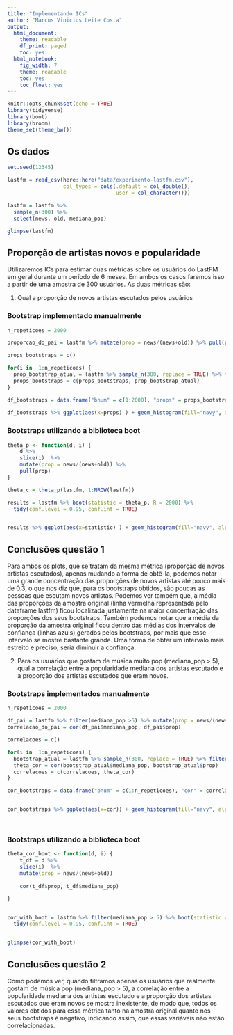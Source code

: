 ```yaml
---
title: "Implementando ICs"
author: "Marcus Vinicius Leite Costa"
output:
  html_document:
    theme: readable
    df_print: paged
    toc: yes
  html_notebook:
    fig_width: 7
    theme: readable
    toc: yes
    toc_float: yes
---
```


```r
knitr::opts_chunk$set(echo = TRUE)
library(tidyverse)
library(boot)
library(broom)
theme_set(theme_bw())
```

## Os dados

```r
set.seed(12345)

lastfm = read_csv(here::here("data/experimento-lastfm.csv"), 
                  col_types = cols(.default = col_double(), 
                                   user = col_character()))

lastfm = lastfm %>% 
  sample_n(300) %>% 
  select(news, old, mediana_pop)

glimpse(lastfm)
```

## Proporção de artistas novos e popularidade

Utilizaremos ICs para estimar duas métricas sobre os usuários do LastFM em geral durante um período de 6 meses. Em ambos os casos faremos isso a partir de uma amostra de 300 usuários. As duas métricas são: 

1. Qual a proporção de novos artistas escutados pelos usuários

### Bootstrap implementado manualmente

```r
n_repeticoes = 2000

proporcao_do_pai = lastfm %>% mutate(prop = news/(news+old)) %>% pull(prop) %>% mean()

props_bootstraps = c()

for(i in  1:n_repeticoes) {
  prop_bootstrap_atual = lastfm %>% sample_n(300, replace = TRUE) %>% mutate(prop = news/(news+old)) %>% pull(prop)
  props_bootstraps = c(props_bootstraps, prop_bootstrap_atual)
}

df_bootstraps = data.frame("bnum" = c(1:2000), "props" = props_bootstraps)
  
df_bootstraps %>% ggplot(aes(x=props) ) + geom_histogram(fill="navy", alpha=.4, col="black") + geom_vline(aes(xintercept=proporcao_do_pai), color="red", size=2, alpha=.4)

```

### Bootstraps utilizando a biblioteca boot

```r

theta_p <- function(d, i) {
    d %>%
    slice(i)  %>% 
    mutate(prop = news/(news+old)) %>% 
    pull(prop)
}

theta_c = theta_p(lastfm, 1:NROW(lastfm))

results = lastfm %>% boot(statistic = theta_p, R = 2000) %>%
  tidy(conf.level = 0.95, conf.int = TRUE)


results %>% ggplot(aes(x=statistic) ) + geom_histogram(fill="navy", alpha=.4, col="black") + geom_vline(aes(xintercept=proporcao_do_pai), color="red", size=2, alpha=.4) + geom_vline(aes(xintercept=mean(conf.low)), color="blue", size=2, alpha=.4) + geom_vline(aes(xintercept=mean(conf.high)), color="blue", size=2, alpha=.4)


```

## Conclusões questão 1

Para ambos os plots, que se tratam da mesma métrica (proporção de novos artistas escutados), apenas mudando a forma de obtê-la, podemos notar uma grande concentração das proporções de novos artistas até pouco mais de 0.3, o que nos diz que, para os bootstraps obtidos, são poucas as pessoas que escutam novos artistas. Podemos ver também que, a média das proporções da amostra original (linha vermelha representada pelo dataframe lastfm) ficou localizada justamente na maior concentração das proporções dos seus bootstraps. Também podemos notar que a média da proporção da amostra original ficou dentro das médias dos intervalos de confiança (linhas azuis) gerados pelos bootstraps, por mais que esse intervalo se mostre bastante grande. Uma forma de obter um intervalo mais estreito e preciso, seria diminuir a confiança.


2. Para os usuários que gostam de música muito pop (mediana_pop > 5), qual a correlação entre a popularidade mediana dos artistas escutado e a proporção dos artistas escutados que eram novos. 

### Bootstraps implementados manualmente

```r


n_repeticoes = 2000

df_pai = lastfm %>% filter(mediana_pop >5) %>% mutate(prop = news/(news+old))
correlacao_do_pai = cor(df_pai$mediana_pop, df_pai$prop)

correlacoes = c()

for(i in  1:n_repeticoes) {
  bootstrap_atual = lastfm %>% sample_n(300, replace = TRUE) %>% filter(mediana_pop >5) %>% mutate(prop = news/(news+old))
  theta_cor = cor(bootstrap_atual$mediana_pop, bootstrap_atual$prop)
  correlacoes = c(correlacoes, theta_cor)
}

cor_bootstraps = data.frame("bnum" = c(1:n_repeticoes), "cor" = correlacoes)


cor_bootstraps %>% ggplot(aes(x=cor)) + geom_histogram(fill="navy", alpha=.4, col="black") + geom_vline(aes(xintercept=correlacao_do_pai), color="red", size=2, alpha=.4)




```

### Bootstraps utilizando a biblioteca boot

```r

theta_cor_boot <- function(d, i) {
    t_df = d %>%
    slice(i)  %>%
    mutate(prop = news/(news+old))
    
    cor(t_df$prop, t_df$mediana_pop)

}


cor_with_boot = lastfm %>% filter(mediana_pop > 5) %>% boot(statistic = theta_cor_boot, R = 2000) %>% 
  tidy(conf.level = 0.95, conf.int = TRUE)


glimpse(cor_with_boot)

```

## Conclusões questão 2

Como podemos ver, quando filtramos apenas os usuários que realmente gostam de música pop (mediana_pop > 5), a correlação entre a popularidade mediana dos artistas escutado e a proporção dos artistas escutados que eram novos se mostra inexistente, de modo que, todos os valores obtidos para essa métrica tanto na amostra original quanto nos seus bootstraps é negativo, indicando assim, que essas variáveis não estão correlacionadas. 

